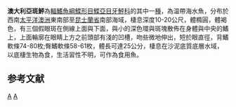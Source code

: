 {{Speciesbox 
| taxon = Pseudorhombus tenuirastrum
| status = NE
| status_system = IUCN3.1
| authority = [[Waite|Waite]], 1899
| synonyms = *''Paralichthys tenuirastrum ,Waite, 1899''
*''Pseudorhombus tenuirostrum ,Waite, 1899''
}}

'''澳大利亞斑鮃'''為[[輻鰭魚綱|輻鰭魚綱]][[鰈形目|鰈形目]][[鰈亞目|鰈亞目]][[牙鮃科|牙鮃科]]的其中一[[種|種]]，為温帶海水魚，分布於西南[[太平洋|太平洋]][[澳洲|澳洲]]東南部至[[昆士蘭省|昆士蘭省]]南部海域，棲息深度10-20公尺，體橢圓，體褐色，有三個假眼斑在側線上面與下面，與小的深色環與斑塊散佈在身體與中央的鰭上，上面輪廓在眼睛上方之前頭部有淺的凹槽，吻些微地伸出，短於眼直徑，背鰭軟條74-80枚;臀鰭軟條58-61枚，體長可達25公分，棲息在沙泥底質底層水域，以底棲生物為食，生活習性不明，可作為食用魚。

==参考文献==
{{reflist}}
{{Taxonbar}}

[[Category:食用魚|A]]
[[Category:斑鮃屬|A]]